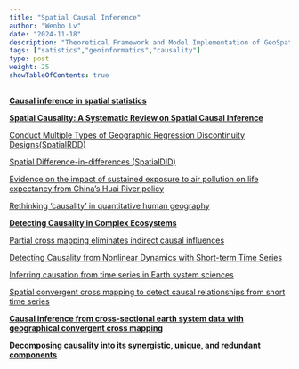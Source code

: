 ```yaml
---
title: "Spatial Causal Inference"
author: "Wenbo Lv"
date: "2024-11-18"
description: "Theoretical Framework and Model Implementation of GeoSpatial Causality"
tags: ["satistics","geoinformatics","causality"]
type: post
weight: 25
showTableOfContents: true
---
```


[**Causal inference in spatial statistics**](https://www.sciencedirect.com/science/article/pii/S2211675322000173)

[**Spatial Causality: A Systematic Review on Spatial Causal Inference**](https://onlinelibrary.wiley.com/doi/abs/10.1111/gean.12312)

[Conduct Multiple Types of Geographic Regression Discontinuity Designs(SpatialRDD)](https://axlehner.github.io/SpatialRDD/index.html)

[Spatial Difference-in-differences (SpatialDID)](https://www.sciencedirect.com/science/article/pii/S0165176515004371)

[Evidence on the impact of sustained exposure to air pollution on life expectancy from China’s Huai River policy](https://www.pnas.org/doi/full/10.1073/pnas.1300018110)

[Rethinking ‘causality’ in quantitative human geography](https://doi.org/10.1111/gec3.12743)

[**Detecting Causality in Complex Ecosystems**](https://www.science.org/doi/10.1126/science.1227079)

[Partial cross mapping eliminates indirect causal influences](https://www.nature.com/articles/s41467-020-16238-0)

[Detecting Causality from Nonlinear Dynamics with Short-term Time Series](https://www.nature.com/articles/srep07464)

[Inferring causation from time series in Earth system sciences](https://www.nature.com/articles/s41467-019-10105-3)

[Spatial convergent cross mapping to detect causal relationships from short time series](https://esajournals.onlinelibrary.wiley.com/doi/full/10.1890/14-1479.1)

[**Causal inference from cross-sectional earth system data with geographical convergent cross mapping**](https://www.nature.com/articles/s41467-023-41619-6)

[**Decomposing causality into its synergistic, unique, and redundant components**](https://www.nature.com/articles/s41467-024-53373-4)